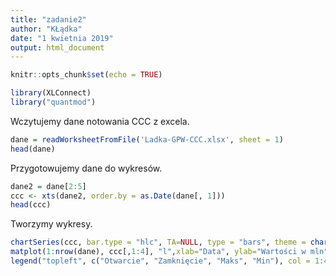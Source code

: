 ```yaml
---
title: "zadanie2"
author: "KŁądka"
date: "1 kwietnia 2019"
output: html_document
---
```


```r
knitr::opts_chunk$set(echo = TRUE)
```

```r
library(XLConnect)
library("quantmod")
```

Wczytujemy dane notowania CCC z excela.
```r
dane = readWorksheetFromFile('Ladka-GPW-CCC.xlsx', sheet = 1)
head(dane)
```

Przygotowujemy dane do wykresów.
```r
dane2 = dane[2:5]
ccc <- xts(dane2, order.by = as.Date(dane[, 1]))
head(ccc)
```

Tworzymy wykresy.
```r
chartSeries(ccc, bar.type = "hlc", TA=NULL, type = "bars", theme = chartTheme(1))
matplot(1:nrow(dane), ccc[,1:4], "l",xlab="Data", ylab="Wartości w mln")
legend("topleft", c("Otwarcie", "Zamknięcie", "Maks", "Min"), col = 1:4, lty = 1:4)
```

